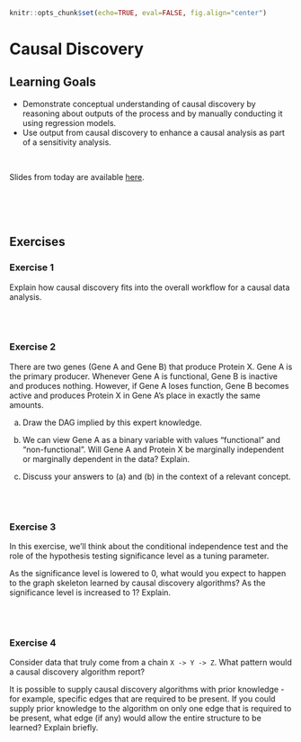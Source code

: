 ```r
knitr::opts_chunk$set(echo=TRUE, eval=FALSE, fig.align="center")
```

# Causal Discovery

## Learning Goals {-}

- Demonstrate conceptual understanding of causal discovery by reasoning about outputs of the process and by manually conducting it using regression models.
- Use output from causal discovery to enhance a causal analysis as part of a sensitivity analysis.

<br>

Slides from today are available [here](https://docs.google.com/presentation/d/15qXKB95Y4zLVPxUPv18UEyy7N4XPui9Ndf19KCs74GY/edit?usp=sharing).

<br><br><br>


## Exercises {-}

### Exercise 1 {-}

Explain how causal discovery fits into the overall workflow for a causal data analysis.


<br><br>


### Exercise 2 {-}

There are two genes (Gene A and Gene B) that produce Protein X. Gene A is the primary producer. Whenever Gene A is functional, Gene B is inactive and produces nothing. However, if Gene A loses function, Gene B becomes active and produces Protein X in Gene A's place in exactly the same amounts.

a. Draw the DAG implied by this expert knowledge.

b. We can view Gene A as a binary variable with values "functional" and "non-functional". Will Gene A and Protein X be marginally independent or marginally dependent in the data? Explain.

c. Discuss your answers to (a) and (b) in the context of a relevant concept.


<br><br>


### Exercise 3 {-}

In this exercise, we'll think about the conditional independence test and the role of the hypothesis testing significance level as a tuning parameter.

As the significance level is lowered to 0, what would you expect to happen to the graph skeleton learned by causal discovery algorithms? As the significance level is increased to 1? Explain.


<br><br>


### Exercise 4 {-}

Consider data that truly come from a chain `X -> Y -> Z`. What pattern would a causal discovery algorithm report?

It is possible to supply causal discovery algorithms with prior knowledge - for example, specific edges that are required to be present. If you could supply prior knowledge to the algorithm on only one edge that is required to be present, what edge (if any) would allow the entire structure to be learned? Explain briefly.

